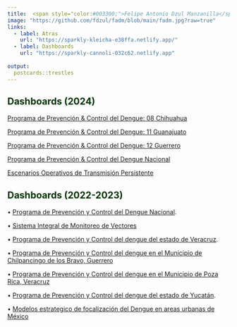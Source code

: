 ```yaml
---
title:  <span style="color:#003300;">Felipe Antonio Dzul Manzanilla</span>
image: "https://github.com/fdzul/fadm/blob/main/fadm.jpg?raw=true"
links:
  - label: Atras
    url: "https://sparkly-kleicha-e38ffa.netlify.app/"
  - label: Dashboards
    url: "https://sparkly-cannoli-032c62.netlify.app"
    
output:
  postcards::trestles
---
```

 
 
  
##  **<span style="color:#003300;">Dashboards (2024)</span>**

<span style="color:#660033;">


[Programa de Prevención & Control del Dengue: 08 Chihuahua](https://cute-mousse-c06081.netlify.app/)


[Programa de Prevención & Control del Dengue: 11 Guanajuato](https://loquacious-custard-d16358.netlify.app/)


[Programa de Prevención & Control del Dengue: 12 Guerrero](https://ephemeral-ganache-9dcf43.netlify.app/)


[Programa de Prevención & Control del Dengue Nacional](https://sparkly-concha-17d36d.netlify.app/)

[Escenarios Operativos de Transmisión Persistente](https://gorgeous-douhua-44b970.netlify.app/)



</span>



 
##  **<span style="color:#003300;">Dashboards (2022-2023)</span>**

<span style="color:#660033;">

•	[Programa de Prevención y Control del Dengue Nacional](https://fdzul.github.io/den_mx_dashboard/).

•	[Sistema Integral de Monitoreo de Vectores](https://fdzul.github.io/simv_denmx_dashboard/)

•	[Programa de Prevención y Control del dengue del estado de Veracruz](https://fdzul.github.io/den_ver_dashboard/).

•	[Programa de Prevención y Control del dengue en el Municipio de Chilpancingo de los Bravo, Guerrero](https://fdzul.github.io/direccion_municipal_salud)

•	[Programa de Prevención y Control del dengue en el Municipio de Poza Rica, Veracruz](https://fdzul.github.io/denmx_dashboard_pozarica/)

•	[Programa de Prevención y Control del dengue del estado de Yucatán](https://elegant-meringue-edbfe0.netlify.app/).

•	[Modelos estrategico de focalización del Dengue en areas urbanas de México](https://luminous-crepe-19a0f1.netlify.app/)

</span>